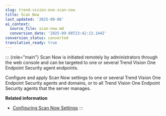 ```yaml
---
slug: trend-vision-one-scan-now
title: Scan Now
last_updated: '2025-09-08'
ai_context:
  source_file: scan-now.md
  conversion_date: '2025-09-08T23:42:13.144Z'
conversion_status: converted
translation_ready: true
---
```


::: {role="main"}
Scan Now is initiated remotely by administrators through the web console and can be targeted to one or several Trend Vision One Endpoint Security agent endpoints.

Configure and apply Scan Now settings to one or several Trend Vision One Endpoint Security agents and domains, or to all Trend Vision One Endpoint Security agents that the server manages.

**Related information**

- [Configuring Scan Now Settings](configuring-scan-now-settings.mdx)
:::
